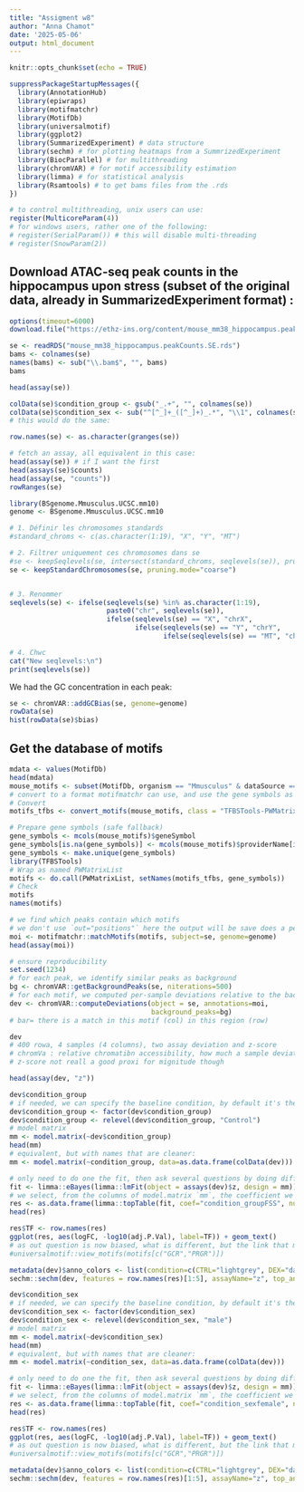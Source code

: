 ```yaml
---
title: "Assigment w8"
author: "Anna Chamot"
date: '2025-05-06'
output: html_document
---
```


```r
knitr::opts_chunk$set(echo = TRUE)
```

```r
suppressPackageStartupMessages({
  library(AnnotationHub)
  library(epiwraps)
  library(motifmatchr)
  library(MotifDb)
  library(universalmotif)
  library(ggplot2)
  library(SummarizedExperiment) # data structure
  library(sechm) # for plotting heatmaps from a SummrizedExperiment
  library(BiocParallel) # for multithreading
  library(chromVAR) # for motif accessibility estimation
  library(limma) # for statistical analysis
  library(Rsamtools) # to get bams files from the .rds
})

# to control multithreading, unix users can use:
register(MulticoreParam(4))
# for windows users, rather one of the following:
# register(SerialParam()) # this will disable multi-threading
# register(SnowParam(2))
```

## Download ATAC-seq peak counts in the hippocampus upon stress (subset of the original data, already in SummarizedExperiment format) :

```r
options(timeout=6000)
download.file("https://ethz-ins.org/content/mouse_mm38_hippocampus.peakCounts.SE.rds", "mouse_mm38_hippocampus.peakCounts.SE.rds", mode="wb")
```
```r
se <- readRDS("mouse_mm38_hippocampus.peakCounts.SE.rds")
bams <- colnames(se)
names(bams) <- sub("\\.bam$", "", bams)
bams
```
```r
head(assay(se)) 
```
```r
colData(se)$condition_group <- gsub("_.+", "", colnames(se))
colData(se)$condition_sex <- sub("^[^_]+_([^_]+)_.*", "\\1", colnames(se))
# this would do the same:

row.names(se) <- as.character(granges(se))

# fetch an assay, all equivalent in this case:
head(assay(se)) # if I want the first
head(assays(se)$counts)
head(assay(se, "counts"))
rowRanges(se)
```
```r
library(BSgenome.Mmusculus.UCSC.mm10)
genome <- BSgenome.Mmusculus.UCSC.mm10
```

```r
# 1. Définir les chromosomes standards
#standard_chroms <- c(as.character(1:19), "X", "Y", "MT")

# 2. Filtrer uniquement ces chromosomes dans se
#se <- keepSeqlevels(se, intersect(standard_chroms, seqlevels(se)), pruning.mode = "coarse")
se <- keepStandardChromosomes(se, pruning.mode="coarse")


# 3. Renommer
seqlevels(se) <- ifelse(seqlevels(se) %in% as.character(1:19),
                        paste0("chr", seqlevels(se)),
                        ifelse(seqlevels(se) == "X", "chrX",
                               ifelse(seqlevels(se) == "Y", "chrY",
                                      ifelse(seqlevels(se) == "MT", "chrM", seqlevels(se)))))

# 4. Chwc
cat("New seqlevels:\n")
print(seqlevels(se))
```


We had the GC concentration in each peak:

```r
se <- chromVAR::addGCBias(se, genome=genome)
rowData(se)
hist(rowData(se)$bias)
```

## Get the database of motifs

```r

mdata <- values(MotifDb)
head(mdata)
mouse_motifs <- subset(MotifDb, organism == "Mmusculus" & dataSource == "HOCOMOCOv10")
# convert to a format motifmatchr can use, and use the gene symbols as names
# Convert
motifs_tfbs <- convert_motifs(mouse_motifs, class = "TFBSTools-PWMatrix")

# Prepare gene symbols (safe fallback)
gene_symbols <- mcols(mouse_motifs)$geneSymbol
gene_symbols[is.na(gene_symbols)] <- mcols(mouse_motifs)$providerName[is.na(gene_symbols)]
gene_symbols <- make.unique(gene_symbols)
library(TFBSTools)
# Wrap as named PWMatrixList
motifs <- do.call(PWMatrixList, setNames(motifs_tfbs, gene_symbols))
# Check
motifs
names(motifs)
```

```r
# we find which peaks contain which motifs
# we don't use `out="positions"` here the output will be save does a peak contain motif x or not, not the ranges where it matches
moi <- motifmatchr::matchMotifs(motifs, subject=se, genome=genome)
head(assay(moi))

# ensure reproducibility
set.seed(1234)
# for each peak, we identify similar peaks as background
bg <- chromVAR::getBackgroundPeaks(se, niterations=500)
# for each motif, we computed per-sample deviations relative to the background
dev <- chromVAR::computeDeviations(object = se, annotations=moi,
                                   background_peaks=bg)
# bar= there is a match in this motif (col) in this region (row)
```
```r
dev
# 400 rowa, 4 samples (4 columns), two assay deviation and z-score
# chromVa : relative chromatibn accessibility, how much a sample deviates from the mean across samples and z-score scale by variation of the background
# z-score not reall a good proxi for mignitude though
```

```r
head(assay(dev, "z"))
```



```r
dev$condition_group
# if needed, we can specify the baseline condition, by default it's the first in alphabetical order
dev$condition_group <- factor(dev$condition_group)
dev$condition_group <- relevel(dev$condition_group, "Control")
# model matrix
mm <- model.matrix(~dev$condition_group)
head(mm)
# equivalent, but with names that are cleaner:
mm <- model.matrix(~condition_group, data=as.data.frame(colData(dev)))
```
```r
# only need to do one the fit, then ask several questions by doing different test
fit <- limma::eBayes(limma::lmFit(object = assays(dev)$z, design = mm))
# we select, from the columns of model.matrix `mm`, the coefficient we want to test:
res <- as.data.frame(limma::topTable(fit, coef="condition_groupFSS", number = Inf))
head(res)
```


```r
res$TF <- row.names(res)
ggplot(res, aes(logFC, -log10(adj.P.Val), label=TF)) + geom_text()
# as out question is now biased, what is different, but the link that makes the TF corresponds to a motifs is not always one tot one so here our analysis is biased because we dont know from which TF that difference comes from could be any that has this motif for bindinf, even on that was not annotated but has the same motif
#universalmotif::view_motifs(motifs[c("GCR","PRGR")])
```

```r
metadata(dev)$anno_colors <- list(condition=c(CTRL="lightgrey", DEX="darkred"))
sechm::sechm(dev, features = row.names(res)[1:5], assayName="z", top_annotation = c("condition_group", "depth"))
```
```r
dev$condition_sex
# if needed, we can specify the baseline condition, by default it's the first in alphabetical order
dev$condition_sex <- factor(dev$condition_sex)
dev$condition_sex <- relevel(dev$condition_sex, "male")
# model matrix
mm <- model.matrix(~dev$condition_sex)
head(mm)
# equivalent, but with names that are cleaner:
mm <- model.matrix(~condition_sex, data=as.data.frame(colData(dev)))
```
```r
# only need to do one the fit, then ask several questions by doing different test
fit <- limma::eBayes(limma::lmFit(object = assays(dev)$z, design = mm))
# we select, from the columns of model.matrix `mm`, the coefficient we want to test:
res <- as.data.frame(limma::topTable(fit, coef="condition_sexfemale", number = Inf))
head(res)
```


```r
res$TF <- row.names(res)
ggplot(res, aes(logFC, -log10(adj.P.Val), label=TF)) + geom_text()
# as out question is now biased, what is different, but the link that makes the TF corresponds to a motifs is not always one tot one so here our analysis is biased because we dont know from which TF that difference comes from could be any that has this motif for bindinf, even on that was not annotated but has the same motif
#universalmotif::view_motifs(motifs[c("GCR","PRGR")])
```

```r
metadata(dev)$anno_colors <- list(condition=c(CTRL="lightgrey", DEX="darkred"))
sechm::sechm(dev, features = row.names(res)[1:5], assayName="z", top_annotation = c("condition_sex", "depth"))
```


